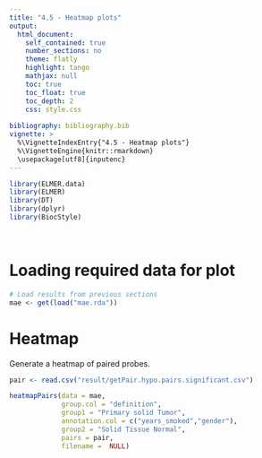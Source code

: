 ```yaml
---
title: "4.5 - Heatmap plots"
output: 
  html_document:
    self_contained: true
    number_sections: no
    theme: flatly
    highlight: tango
    mathjax: null
    toc: true
    toc_float: true
    toc_depth: 2
    css: style.css
  
bibliography: bibliography.bib    
vignette: >
  %\VignetteIndexEntry{"4.5 - Heatmap plots"}
  %\VignetteEngine{knitr::rmarkdown}
  \usepackage[utf8]{inputenc}
---
```


```r
library(ELMER.data)
library(ELMER)
library(DT)
library(dplyr)
library(BiocStyle)
```
<br>

# Loading required data for plot
```r
# Load results from previous sections
mae <- get(load("mae.rda"))
```

# Heatmap 

Generate a heatmap of paired probes.

```r

pair <- read.csv("result/getPair.hypo.pairs.significant.csv")

heatmapPairs(data = mae, 
             group.col = "definition",
             group1 = "Primary solid Tumor", 
             annotation.col = c("years_smoked","gender"),
             group2 = "Solid Tissue Normal",
             pairs = pair,
             filename =  NULL)

```



